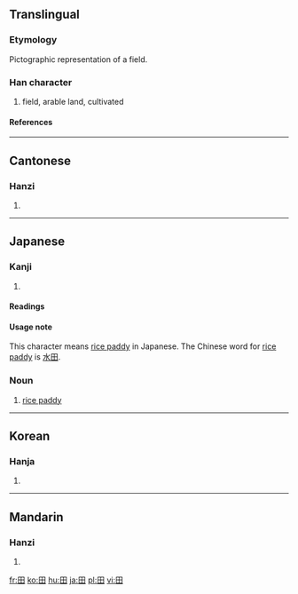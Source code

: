 ==Translingual==
===Etymology===
Pictographic representation of a field.
===Han character===
{{Han char|rn=102|rad=田|as=00|sn=5|four=6040<sub>0</sub>|canj=田 (W)}}
# field, arable land, cultivated
====References====
{{Han ref|kx=0756.110|dkj=21723|dj=1167.010|hdz=42524.010|uh=7530|ud=30000|bh=A5D0|bd=42448}}
----
==Cantonese==
===Hanzi===
{{yue-hanzi|jyut=|y=tin4}}
# {{defn|Cantonese}}
----
==Japanese==
===Kanji===
{{ja-kanji|grade=1|rs=田00}}
# {{defn|Japanese}}
====Readings====
{{ja-readings|on=[[でん]] (den), [[てん]] (ten)|kun=[[た]] (ta), [[かり]] (kari)}}

====Usage note====
This character means [[rice paddy]] in Japanese. The Chinese word for [[rice paddy]] is [[水田]].

===Noun===
{{ja-noun|k|hira=た|rom=ta}}
#[[rice paddy]]

----
==Korean==
===Hanja===
{{ko-hanja|hangeul=전|eumhun=밭|rv=jeon|mr=chŏn|y=cen}}
# {{defn|Korean}}

----
==Mandarin==
===Hanzi===
{{cmn-hanzi|pin=[[tián]] (tian2), [[yāo]] (yao1)|wg=t'ien<sup>2</sup>, yao<sup>1</sup>}}
# {{defn|Mandarin}}

[[fr:田]]
[[ko:田]]
[[hu:田]]
[[ja:田]]
[[pl:田]]
[[vi:田]]